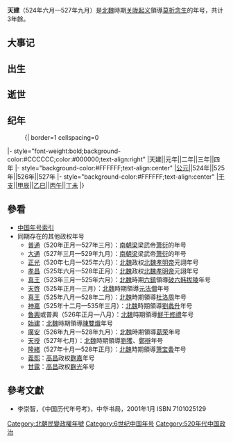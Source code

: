 {{Eranamebox|年号=天建
|起讫时间= 524年六月—527年九月
|政权= 秦
|帝王= 莫折念生
|历时= 3年餘
|timeline= <timeline>
ImageSize  = width:200 height:50
PlotArea   = width:180 height:30 left:10 bottom:20
TimeAxis   = orientation:horizontal
DateFormat = yyyy
Period     = from:386 till:581
AlignBars  = early
ScaleMajor = increment:21 start:439
Colors =
  id:canvas value:rgb(1,1,0.85)
BackgroundColors = canvas:canvas
PlotData =
  width:15 color:black
  bar:era from:start till:end
  bar:era from:439 till:581 color:red
  bar:era from:386 till:534 color:black
  bar:era from:524 till:527 color:green
  bar:era from:524 till:527 color:blue
</timeline>
|说明= <span style="color: blue">天建</span>在<span style="color: red">北朝</span>、'''北魏'''和<span style="color: green">莫折念生</span>在位时期的位置。 
}}

'''天建'''（524年六月—527年九月）是[[北魏|北魏]]時期[[关陇起义|关陇起义]]領導[[莫折念生|莫折念生]]的年号，共计3年餘。

==大事记==

==出生==

==逝世==

==纪年==

:{| border=1 cellspacing=0
|- style="font-weight:bold;background-color:#CCCCCC;color:#000000;text-align:right"
|天建||元年||二年||三年||四年
|- style="background-color:#FFFFFF;text-align:center"
|[[公元纪年|公元]]||524年||525年||526年||527年
|- style="background-color:#FFFFFF;text-align:center"
|[[干支纪年|干支]]||[[甲辰|甲辰]]||[[乙巳|乙巳]]||[[丙午|丙午]]||[[丁未|丁未]]
|}

==參看==
*[[中国年号索引|中国年号索引]]
*同期存在的其他政权年号
**[[普通_(萧衍)|普通]]（520年正月—527年三月）：[[南朝梁|南朝梁]]梁武帝[[萧衍|萧衍]]的年号
**[[大通_(萧衍)|大通]]（527年三月—529年九月）：[[南朝梁|南朝梁]]梁武帝[[萧衍|萧衍]]的年号
**[[正光|正光]]（520年七月—525年六月）：[[北魏|北魏]]政权[[北魏孝明帝|北魏孝明帝]]元詡年号
**[[孝昌|孝昌]]（525年六月—528年正月）：[[北魏|北魏]]政权[[北魏孝明帝|北魏孝明帝]]元詡年号
**[[真王_(破六韩拔陵)|真王]]（523年三月—525年六月）：[[北魏|北魏]]時期[[六鎮|六鎮]]領導[[破六韩拔陵|破六韩拔陵]]年号
**[[天启_(元法僧)|天啓]]（525年正月—三月）：[[北魏|北魏]]時期領導[[元法僧|元法僧]]年号
**[[真王_(杜洛周)|真王]]（525年八月—528年二月）：[[北魏|北魏]]時期領導[[杜洛周|杜洛周]]年号
**[[神嘉|神嘉]]（525年十二月—535年三月）：[[北魏|北魏]]時期領導[[劉蠡升|劉蠡升]]年号
**[[魯興|魯興]]或普興（526年正月—八月）：[[北魏|北魏]]時期領導[[鮮于修禮|鮮于修禮]]年号
**[[始建|始建]]：[[北魏|北魏]]時期領導[[陳雙熾|陳雙熾]]年号
**[[广安_(葛荣)|廣安]]（526年九月—528年九月）：[[北魏|北魏]]時期領導[[葛荣|葛荣]]年号
**[[天授_(刘获)|天授]]（527年七月）：[[北魏|北魏]]時期領導[[劉獲|劉獲]]、[[鄭辯|鄭辯]]年号
**[[隆緒|隆緒]]（527年十月—528年正月）：[[北魏|北魏]]時期領導[[萧宝夤|萧宝夤]]年号
**[[义熙_(麴嘉)|義熙]]：[[高昌|高昌]]政权[[麴嘉|麴嘉]]年号
**[[甘露_(麴光)|甘露]]：[[高昌|高昌]]政权[[麴光|麴光]]年号

==參考文獻==
*李崇智，《中国历代年号考》，中华书局，2001年1月 ISBN 7101025129

{{南北朝年號}}

[[Category:北朝民變政權年號|Category:北朝民變政權年號]]
[[Category:6世纪中国年号|Category:6世纪中国年号]]
[[Category:520年代中国政治|Category:520年代中国政治]]